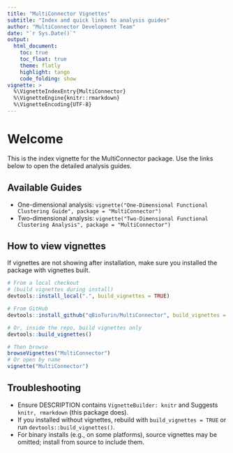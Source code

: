 ```yaml
---
title: "MultiConnector Vignettes"
subtitle: "Index and quick links to analysis guides"
author: "MultiConnector Development Team"
date: "`r Sys.Date()`"
output:
  html_document:
    toc: true
    toc_float: true
    theme: flatly
    highlight: tango
    code_folding: show
vignette: >
  %\VignetteIndexEntry{MultiConnector}
  %\VignetteEngine{knitr::rmarkdown}
  %\VignetteEncoding{UTF-8}
---
```


# Welcome

This is the index vignette for the MultiConnector package. Use the links below to open the detailed analysis guides.

## Available Guides

- One-dimensional analysis: `vignette("One-Dimensional Functional Clustering Guide", package = "MultiConnector")`
- Two-dimensional analysis: `vignette("Two-Dimensional Functional Clustering Analysis", package = "MultiConnector")`

## How to view vignettes

If vignettes are not showing after installation, make sure you installed the package with vignettes built.

```r
# From a local checkout
# (build vignettes during install)
devtools::install_local(".", build_vignettes = TRUE)

# From GitHub
devtools::install_github("qBioTurin/MultiConnector", build_vignettes = TRUE)

# Or, inside the repo, build vignettes only
devtools::build_vignettes()

# Then browse
browseVignettes("MultiConnector")
# Or open by name
vignette("MultiConnector")
```

## Troubleshooting

- Ensure DESCRIPTION contains `VignetteBuilder: knitr` and Suggests `knitr, rmarkdown` (this package does).
- If you installed without vignettes, rebuild with `build_vignettes = TRUE` or run `devtools::build_vignettes()`.
- For binary installs (e.g., on some platforms), source vignettes may be omitted; install from source to include them.
